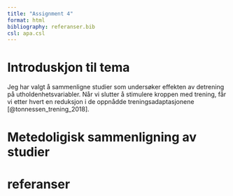 ```yaml
---
title: "Assignment 4"
format: html
bibliography: referanser.bib
csl: apa.csl
---
```


# Introduskjon til tema
Jeg har valgt å sammenligne studier som undersøker effekten av detrening på utholdenhetsvariabler. Når vi slutter å stimulere kroppen med trening, får vi etter hvert en reduksjon i de oppnådde treningsadaptasjonene [@tonnessen_trening_2018]. 


# Metedoligisk sammenligning av studier


# referanser